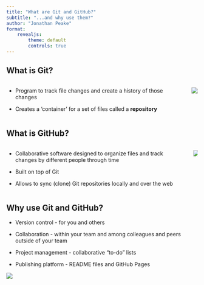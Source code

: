 ```yaml
---
title: "What are Git and GitHub?"
subtitle: "...and why use them?"
author: "Jonathan Peake"
format: 
    revealjs:
        theme: default
        controls: true
---
```


## What is Git?

::::: columns
::: column
-   Program to track file changes and create a history of those changes

-   Creates a 'container' for a set of files called a **repository**
:::

::: column
![](images/paste-63.png)
:::
:::::

## What is GitHub?

::::: columns
::: column
-   Collaborative software designed to organize files and track changes by different people through time

-   Built on top of Git

-   Allows to sync (clone) Git repositories locally and over the web
:::

::: column
![](images/paste-60.png)
:::
:::::

## Why use Git and GitHub?

-   Version control - for you and others

-   Collaboration - within your team and among colleagues and peers outside of your team

-   Project management - collaborative "to-do" lists

-   Publishing platform - README files and GitHub Pages

![](images/paste-62.png)
